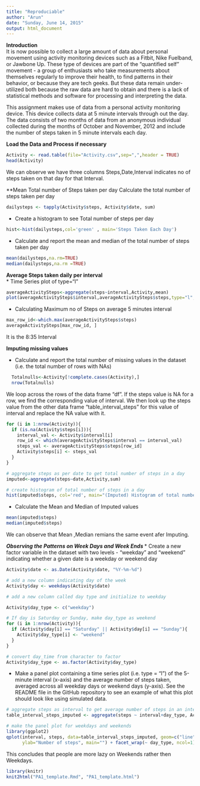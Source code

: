 ```yaml
---
title: "Reproduciable"
author: "Arun"
date: "Sunday, June 14, 2015"
output: html_document
---
```

**Introduction**  
It is now possible to collect a large amount of data about personal movement using activity monitoring devices such as a Fitbit, Nike Fuelband, or Jawbone Up. These type of devices are part of the "quantified self" movement - a group of enthusiasts who take measurements about themselves regularly to improve their health, to find patterns in their behavior, or because they are tech geeks. But these data remain under-utilized both because the raw data are hard to obtain and there is a lack of statistical methods and software for processing and interpreting the data.

This assignment makes use of data from a personal activity monitoring device. This device collects data at 5 minute intervals through out the day. The data consists of two months of data from an anonymous individual collected during the months of October and November, 2012 and include the number of steps taken in 5 minute intervals each day.

**Load the Data and Process if necessary**   

```r
Activity <- read.table(file="Activity.csv",sep=",",header = TRUE)
head(Activity)
```
We can observe we have three columns Steps,Date,Interval indicates no of steps taken on that day for that Interval.
 
**Mean Total number of Steps taken per day*
  * Calculate the total number of steps taken per day  
```r
dailysteps <- tapply(Activity$steps, Activity$date, sum)
```

  * Create a histogram to see Total number of steps per day 

```r
hist<-hist(dailysteps,col='green' , main='Steps Taken Each Day')
```

  * Calculate and report the mean and median of the total number of steps taken per day  
```r
mean(dailysteps,na.rm=TRUE)
median(dailysteps,na.rm =TRUE)
```
**Average Steps taken daily per interval**  
  * Time Series plot of type="l"  
```r
averageActivitySteps<-aggregate(steps~interval,Activity,mean)
plot(averageActivitySteps$interval,averageActivitySteps$steps,type="l",col='Blue', xlab='Interval',ylab='AverageSteps')
```

* Calculating Maximum no of Steps on average 5 minutes interval
  
```r
max_row_id<-which.max(averageActivitySteps$steps)
averageActivitySteps[max_row_id, ]
```
It is the 8:35 Interval
 
 
**Imputing missing values** 

  * Calculate and report the total number of missing values in the dataset (i.e. the total number of rows with NAs)

```r
  Totalnulls<-Activity[!complete.cases(Activity),]
  nrow(Totalnulls)
```
We loop across the rows of the data frame "df". If the steps value is NA for a row, we find the corresponding value of interval. We then look up the steps value from the other data frame "table_interval_steps" for this value of interval and replace the NA value with it.

```r
for (i in 1:nrow(Activity)){
  if (is.na(Activity$steps[i])){
    interval_val <- Activity$interval[i]
    row_id <- which(averageActivitySteps$interval == interval_val)
    steps_val <- averageActivitySteps$steps[row_id]
    Activity$steps[i] <- steps_val
  }
}

# aggregate steps as per date to get total number of steps in a day
imputed<-aggregate(steps~date,Activity,sum)

# create histogram of total number of steps in a day
hist(imputed$steps, col='red', main="(Imputed) Histogram of total number of steps per day", xlab="Total number of steps in a day")
```

  * Calculate the Mean and Median of Imputed values
  
```r
mean(imputed$steps)
median(imputed$steps)
```
We can observe that Mean ,Median remians the same event afer Imputing.

***Observing the Patterns on Week Days and Week Ends ***
  * Create a new factor variable in the dataset with two levels - "weekday" and "weekend" indicating whether a given date is a weekday or weekend day
```r

Activity$date <- as.Date(Activity$date, "%Y-%m-%d")

# add a new column indicating day of the week 
Activity$day <- weekdays(Activity$date)

# add a new column called day type and initialize to weekday

Activity$day_type <- c("weekday")

# If day is Saturday or Sunday, make day_type as weekend
for (i in 1:nrow(Activity)){
  if (Activity$day[i] == "Saturday" || Activity$day[i] == "Sunday"){
    Activity$day_type[i] <- "weekend"
  }
}

# convert day_time from character to factor
Activity$day_type <- as.factor(Activity$day_type)

```

 * Make a panel plot containing a time series plot (i.e. type = "l") of the 5-minute interval (x-axis) and the average number of steps taken, averaged across all weekday days or weekend days (y-axis). See the README file in the GitHub repository to see an example of what this plot should look like using simulated data.  
 
```r
# aggregate steps as interval to get average number of steps in an interval across all days
table_interval_steps_imputed <- aggregate(steps ~ interval+day_type, Activity, mean)

# make the panel plot for weekdays and weekends
library(ggplot2)
qplot(interval, steps, data=table_interval_steps_imputed, geom=c("line"), xlab="Interval", 
      ylab="Number of steps", main="") + facet_wrap(~ day_type, ncol=1)

```

This concludes that people are more lazy on Weekends rather then Weekdays.
```r
library(knitr)
knit2html("PA1_template.Rmd", "PA1_template.html")
```